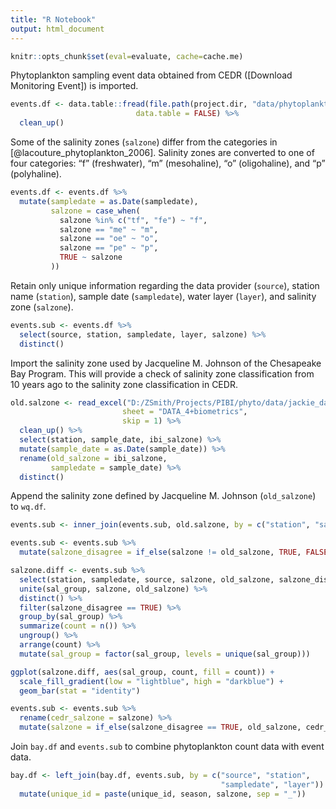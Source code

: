 ```yaml
---
title: "R Notebook"
output: html_document
---
```

```r
knitr::opts_chunk$set(eval=evaluate, cache=cache.me)
```

Phytoplankton sampling event data obtained from CEDR ([Download Monitoring Event]) is imported.
```r
events.df <- data.table::fread(file.path(project.dir, "data/phytoplankton/cedr_phyto_event.csv"),
                            data.table = FALSE) %>% 
  clean_up()
```

Some of the salinity zones (`salzone`) differ from the categories in [@lacouture_phytoplankton_2006]. Salinity zones are converted to one of four categories: "f" (freshwater), "m" (mesohaline), "o" (oligohaline), and "p" (polyhaline).
```r
events.df <- events.df %>% 
  mutate(sampledate = as.Date(sampledate),
         salzone = case_when(
           salzone %in% c("tf", "fe") ~ "f",
           salzone == "me" ~ "m",
           salzone == "oe" ~ "o",
           salzone == "pe" ~ "p",
           TRUE ~ salzone
         ))
```

Retain only unique information regarding the data provider (`source`), station name (`station`), sample date (`sampledate`), water layer (`layer`), and salinity zone (`salzone`).
```r
events.sub <- events.df %>% 
  select(source, station, sampledate, layer, salzone) %>% 
  distinct()
```

Import the salinity zone used by Jacqueline M. Johnson of the Chesapeake Bay Program. This will provide a check of salinity zone classification from 10 years ago to the salinity zone classification in CEDR.
```r
old.salzone <- read_excel("D:/ZSmith/Projects/PIBI/phyto/data/jackie_data/Data 2013_4plus-phyto-metrics.xlsx",
                         sheet = "DATA_4+biometrics",
                         skip = 1) %>% 
  clean_up() %>% 
  select(station, sample_date, ibi_salzone) %>% 
  mutate(sample_date = as.Date(sample_date)) %>% 
  rename(old_salzone = ibi_salzone,
         sampledate = sample_date) %>% 
  distinct()
```

Append the salinity zone defined by Jacqueline M. Johnson (`old_salzone`) to `wq.df`.
```r
events.sub <- inner_join(events.sub, old.salzone, by = c("station", "sampledate"))
```

```r
events.sub <- events.sub %>% 
  mutate(salzone_disagree = if_else(salzone != old_salzone, TRUE, FALSE))
```

```r
salzone.diff <- events.sub %>% 
  select(station, sampledate, source, salzone, old_salzone, salzone_disagree) %>% 
  unite(sal_group, salzone, old_salzone) %>% 
  distinct() %>% 
  filter(salzone_disagree == TRUE) %>% 
  group_by(sal_group) %>% 
  summarize(count = n()) %>% 
  ungroup() %>% 
  arrange(count) %>% 
  mutate(sal_group = factor(sal_group, levels = unique(sal_group)))
```

```r
ggplot(salzone.diff, aes(sal_group, count, fill = count)) + 
  scale_fill_gradient(low = "lightblue", high = "darkblue") +
  geom_bar(stat = "identity") 
```

```r
events.sub <- events.sub %>% 
  rename(cedr_salzone = salzone) %>% 
  mutate(salzone = if_else(salzone_disagree == TRUE, old_salzone, cedr_salzone))
```

Join `bay.df` and `events.sub` to combine phytoplankton count data with event data.
```r
bay.df <- left_join(bay.df, events.sub, by = c("source", "station",
                                               "sampledate", "layer")) %>% 
  mutate(unique_id = paste(unique_id, season, salzone, sep = "_"))
```